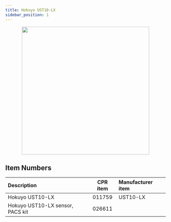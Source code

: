 ```yaml
---
title: Hokuyo UST10-LX
sidebar_position: 1
---
```



<center>
  <img
    src="/img/sensor_hokuyo_ust10lx_1.jpg"
    width="400"
  />
</center>

<Safety />

## Item Numbers

| Description                      | CPR item | Manufacturer item |
| :------------------------------- | :------: | :---------------- |
| Hokuyo UST10-LX                  |  011759  | UST10-LX          |
| Hokuyo UST10-LX sensor, PACS kit |  026611  |                   |
